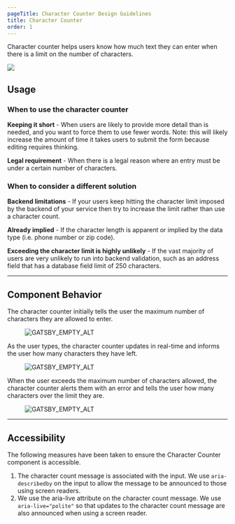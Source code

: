 ```yaml
---
pageTitle: Character Counter Design Guidelines
title: Character Counter
order: 1
---
```



<PageContent componentName="character_counter" type="design">

<LeadParagraph>
  Character counter helps users know how much text they can enter when there is
  a limit on the number of characters.
</LeadParagraph>

![ ](../../images/character-counter/intro-image.png)

## Usage

### When to use the character counter

**Keeping it short** - When users are likely to provide more detail than is needed, and you want to force them to use fewer words. Note: this will likely increase the amount of time it takes users to submit the form because editing requires thinking.

**Legal requirement** - When there is a legal reason where an entry must be under a certain number of characters.

### When to consider a different solution

**Backend limitations** - If your users keep hitting the character limit imposed by the backend of your service then try to increase the limit rather than use a character count.

**Already implied** - If the character length is apparent or implied by the data type (i.e. phone number or zip code).

**Exceeding the character limit is highly unlikely** - If the vast majority of users are very unlikely to run into backend validation, such as an address field that has a database field limit of 250 characters.

---

## Component Behavior

The character counter initially tells the user the maximum number of characters they are allowed to enter.

<div className="two-col">
  <div className="row">
    <div className="col col-1">
      <figure>
        <img
          src="../../images/character-counter/behavior-1.png"
          alt="GATSBY_EMPTY_ALT"
        />
      </figure>
    </div>
    <div className="col col-2"></div>
  </div>
</div>

As the user types, the character counter updates in real-time and informs the user how many characters they have left.

<div className="two-col">
  <div className="row">
    <div className="col col-1">
      <figure>
        <img
          src="../../images/character-counter/behavior-2.png"
          alt="GATSBY_EMPTY_ALT"
        />
      </figure>
    </div>
    <div className="col col-2"></div>
  </div>
</div>

When the user exceeds the maximum number of characters allowed, the character counter alerts them with an error and tells the user how many characters over the limit they are.

<div className="two-col">
  <div className="row">
    <div className="col col-1">
      <figure>
        <img
          src="../../images/character-counter/behavior-3.png"
          alt="GATSBY_EMPTY_ALT"
        />
      </figure>
    </div>
    <div className="col col-2"></div>
  </div>
</div>

---

## Accessibility

The following measures have been taken to ensure the Character Counter component is accessible.

1. The character count message is associated with the input. We use `aria-describedby` on the input to allow the message to be announced to those using screen readers.
2. We use the aria-live attribute on the character count message. We use `aria-live="polite"` so that updates to the character count message are also announced when using a screen reader.

</PageContent>
